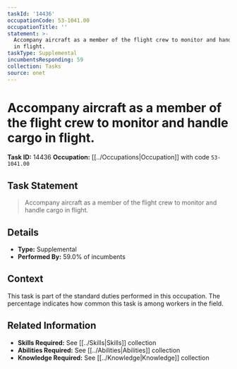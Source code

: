 ```yaml
---
taskId: '14436'
occupationCode: 53-1041.00
occupationTitle: ''
statement: >-
  Accompany aircraft as a member of the flight crew to monitor and handle cargo
  in flight.
taskType: Supplemental
incumbentsResponding: 59
collection: Tasks
source: onet
---
```

# Accompany aircraft as a member of the flight crew to monitor and handle cargo in flight.

**Task ID:** 14436
**Occupation:** [[../Occupations|Occupation]] with code `53-1041.00`

## Task Statement

> Accompany aircraft as a member of the flight crew to monitor and handle cargo in flight.

## Details

- **Type:** Supplemental
- **Performed By:** 59.0% of incumbents

## Context

This task is part of the standard duties performed in this occupation. The percentage indicates how common this task is among workers in the field.

## Related Information

- **Skills Required:** See [[../Skills|Skills]] collection
- **Abilities Required:** See [[../Abilities|Abilities]] collection
- **Knowledge Required:** See [[../Knowledge|Knowledge]] collection
